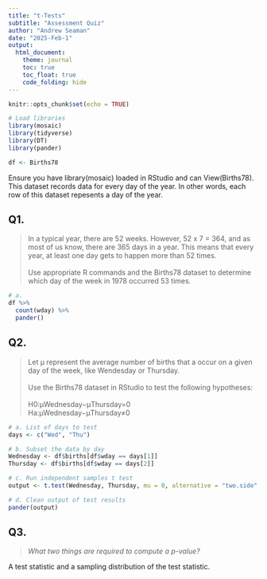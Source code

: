 ```yaml
---
title: "t-Tests"
subtitle: "Assessment Quiz"
author: "Andrew Seaman"
date: "2025-Feb-1"
output: 
  html_document:
    theme: journal
    toc: true
    toc_float: true
    code_folding: hide
---
```


```r
knitr::opts_chunk$set(echo = TRUE)
```

```r
# Load libraries
library(mosaic)
library(tidyverse)
library(DT)
library(pander)

df <- Births78
```

Ensure you have library(mosaic) loaded in RStudio and can View(Births78). This dataset records data for every day of the year. In other words, each row of this dataset repesents a day of the year.

## Q1.
> In a typical year, there are 52 weeks. However, 52 x 7 = 364, and as most of us know, there are 365 days in a year. This means that every year, at least one day gets to happen more than 52 times.
</BR></BR>
> Use appropriate R commands and the Births78 dataset to determine which day of the week in 1978 occurred 53 times.

```r
# a.
df %>%
  count(wday) %>% 
  pander()
```

## Q2. 

> Let μ represent the average number of births that a occur on a given day of the week, like Wendesday or Thursday.
</BR></BR>
> Use the Births78 dataset in RStudio to test the following hypotheses:
</BR></BR>
H0:μWednesday−μThursday=0
</BR>
Ha:μWednesday−μThursday≠0

```r
# a. List of days to test
days <- c("Wed", "Thu")

# b. Subset the data by day
Wednesday <- df$births[df$wday == days[1]]
Thursday <- df$births[df$wday == days[2]]

# c. Run independent samples t test
output <- t.test(Wednesday, Thursday, mu = 0, alternative = "two.side", conf.level = 0.95)

# d. Clean output of test results
pander(output)
```

## Q3. 

>_What two things are required to compute a p-value?_

A test statistic and a sampling distribution of the test statistic.



<!-- END QUIZ -->